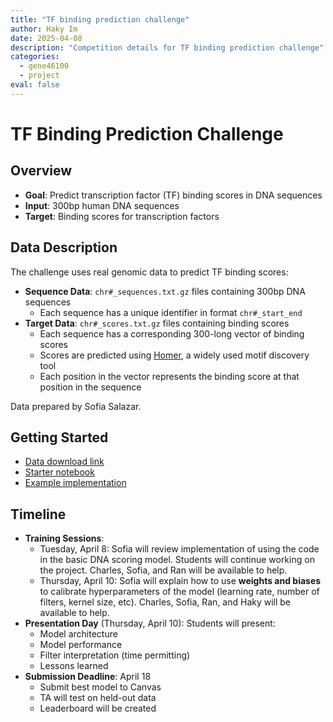 ```yaml
---
title: "TF binding prediction challenge"
author: Haky Im
date: 2025-04-08
description: "Competition details for TF binding prediction challenge"
categories:
  - gene46100
  - project
eval: false
---
```


# TF Binding Prediction Challenge

## Overview
- **Goal**: Predict transcription factor (TF) binding scores in DNA sequences
- **Input**: 300bp human DNA sequences
- **Target**: Binding scores for transcription factors

## Data Description
The challenge uses real genomic data to predict TF binding scores:

- **Sequence Data**: `chr#_sequences.txt.gz` files containing 300bp DNA sequences
  - Each sequence has a unique identifier in format `chr#_start_end`
  
- **Target Data**: `chr#_scores.txt.gz` files containing binding scores
  - Each sequence has a corresponding 300-long vector of binding scores
  - Scores are predicted using [Homer](http://homer.ucsd.edu/homer/motif/index.html), a widely used motif discovery tool
  - Each position in the vector represents the binding score at that position in the sequence
  
Data prepared by Sofia Salazar.

## Getting Started
- [Data download link](https://uchicago.box.com/s/eajhnujlaxnd5441sv3dt73pfoxvgh4l)
- [Starter notebook](tf-binding-prediction-starter.ipynb)
- [Example implementation]()

## Timeline
- **Training Sessions**:
  - Tuesday, April 8: Sofia will review implementation of using the code in the basic DNA scoring model. Students will continue working on the project. Charles, Sofia, and Ran will be available to help.
  - Thursday, April 10: Sofia will explain how to use **weights and biases** to calibrate hyperparameters of the model (learning rate, number of filters, kernel size, etc). Charles, Sofia, Ran, and Haky will be available to help.

- **Presentation Day** (Thursday, April 10):
  Students will present:
  - Model architecture
  - Model performance
  - Filter interpretation (time permitting)
  - Lessons learned

- **Submission Deadline**: April 18
  - Submit best model to Canvas
  - TA will test on held-out data
  - Leaderboard will be created

